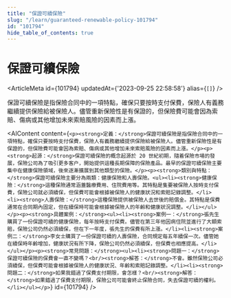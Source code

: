 ```yaml
---
title: "保證可續保險"
slug: "/learn/guaranteed-renewable-policy-101794"
id: "101794"
hide_table_of_contents: true
---
```



# 保證可續保險

<ArticleMeta id={101794} updatedAt={'2023-09-25 22:58:58'} alias={`[]`} />
<div className='border-solid border-b border-t-0 my-4 border-[var(--ifm-color-gray-300)]' />

保證可續保險是指保險合同中的一項特點，確保只要按時支付保費，保險人有義務繼續提供保險給被保險人。儘管重新保險性是有保證的，但保險費可能會因為索賠、傷病或其他增加未來索賠風險的因素而上漲。

<AIContent content={`<p><strong>定義：</strong>保證可續保險是指保險合同中的一項特點，確保只要按時支付保費，保險人有義務繼續提供保險給被保險人。儘管重新保險性是有保證的，但保險費可能會因為索賠、傷病或其他增加未來索賠風險的因素而上漲。</p><p><strong>起源：</strong>保證可續保險的概念起源於 20 世紀初期，隨着保險市場的發展，保險公司為了吸引更多客户，開始提供這種長期保障的保險產品。最早的保證可續保險主要集中在健康保險領域，後來逐漸擴展到其他類型的保險。</p><p><strong>類別與特點：</strong>保證可續保險主要分為兩類：健康保險和人壽保險。<ul><li><strong>健康保險：</strong>這種保險通常涵蓋醫療費用、住院費用等。其特點是隻要被保險人按時支付保費，保險公司就必須續保，但保費可能會根據被保險人的健康狀況和索賠記錄調整。</li><li><strong>人壽保險：</strong>這種保險提供被保險人去世後的賠償金。其特點是保費通常在合同期內固定，但在續保時可能會根據被保險人的年齡和健康狀況調整。</li></ul></p><p><strong>具體案例：</strong><ul><li><strong>案例一：</strong>張先生購買了一份保證可續的健康保險，每年按時支付保費。儘管在第三年他因病住院並進行了大額索賠，保險公司仍然必須續保，但在下一年度，張先生的保費有所上漲。</li><li><strong>案例二：</strong>李女士購買了一份保證可續的人壽保險，合同規定每五年續保一次。儘管她在續保時年齡增加，健康狀況有所下降，保險公司仍然必須續保，但保費也相應提高。</li></ul></p><p><strong>常見問題：</strong><ul><li><strong>問題一：</strong>保證可續保險的保費會一直不變嗎？<br/><strong>解答：</strong>不會。雖然保險公司必須續保，但保費可能會根據被保險人的健康狀況、年齡和索賠記錄調整。</li><li><strong>問題二：</strong>如果我錯過了保費支付期限，會怎樣？<br/><strong>解答：</strong>如果錯過了保費支付期限，保險公司可能會終止保險合同，失去保證可續的權利。</li></ul></p>`} id={101794} />
